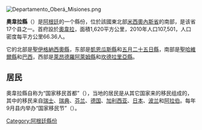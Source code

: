 [[Image:Departamento_Oberá_Misiones.png|right]]
{{Coord|27|29|5|S|55|7|13|W|display=title}}

'''奧韋拉縣'''（{{lang-es|Departamento Oberá}}）是[[阿根廷|阿根廷]]的一个縣份，位於該國東北部[[米西奧內斯省_(阿根廷)|米西奧內斯省]]的南部，是该省17个县之一。首府設於[[奧韋拉|奧韋拉]]，面積1,620平方公里，2010年人口107,501，人口密度每平方公里66.36人。

它的北部是[[聖伊格納西奧縣|聖伊格納西奧縣]]，东部是[[凱恩瓜斯縣|凱恩瓜斯縣]]和[[五月二十五日縣_(米西奧內斯省)|五月二十五日縣]]，南部是[[聖哈維爾縣_(米西奧內斯省)|聖哈維爾縣]]和[[巴西|巴西]]，西部是[[萊昂德羅阿萊姆縣|萊昂德羅阿萊姆縣]]和[[坎德拉里亞縣|坎德拉里亞縣]]。

==居民==
奧韋拉縣自称为“国家移民首都”（{{lang-es|Capital Nacional del Inmigrante}}），当地的居民是从其它国家来的移民组成的，其中的移民来自[[瑞士|瑞士]]、[[瑞典|瑞典]]、[[芬兰|芬兰]]、[[德国|德国]]、[[加利西亚_(西班牙)|加利西亚]]、[[日本|日本]]、[[波兰|波兰]]和[[阿拉伯|阿拉伯]]。每年9月县内举办“国家移民节”（{{lang-es|Fiesta Nacional del Inmigrante}}）。

[[Category:阿根廷縣份|Category:阿根廷縣份]]